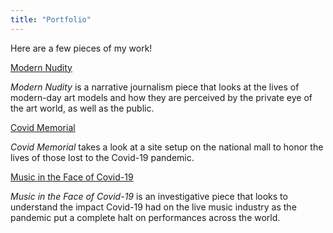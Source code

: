 ```yaml
---
title: "Portfolio"
---
```


Here are a few pieces of my work!

[Modern Nudity](https://docs.google.com/document/d/1H9XLbq6k1mWwQ5a95h8gWKCodv_FFeLA/edit?usp=sharing&ouid=104316388011066606064&rtpof=true&sd=true)

*Modern Nudity* is a narrative journalism piece that looks at the lives of modern-day art models and how they are perceived by the private eye of the art world, as well as the public.

[Covid Memorial](https://docs.google.com/document/d/16B6rwDmaB_AzVyZh8rGNtYRRNRnbq-TPQTYn7I5oZok/edit?usp=sharing)

*Covid Memorial* takes a look at a site setup on the national mall to honor the lives of those lost to the Covid-19 pandemic.

[Music in the Face of Covid-19](https://docs.google.com/document/d/12S-TCDEynR8I0Q_ONmiTVgm7GniEaxZEmeH0KeR6_Xo/edit?usp=sharing)

*Music in the Face of Covid-19* is an investigative piece that looks to understand the impact Covid-19 had on the live music industry as the pandemic put a complete halt on performances across the world.



